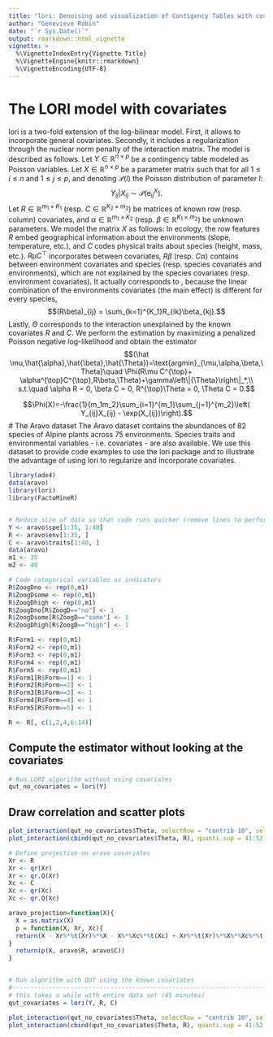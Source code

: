 ```yaml
---
title: "lori: Denoising and visualization of Contigency Tables with covariates "
author: "Genevieve Robin"
date: "`r Sys.Date()`"
output: rmarkdown::html_vignette
vignette: >
  %\VignetteIndexEntry{Vignette Title}
  %\VignetteEngine{knitr::rmarkdown}
  %\VignetteEncoding{UTF-8}
---
```


# The LORI model with covariates
lori is a two-fold extension of the log-bilinear model. 
First, it allows to incorporate general covariates. Secondly, it includes a regularization through the nuclear norm penalty of the interaction matrix. The model is described as follows.  Let $Y\in\mathbb{R}^{n\times p}$ be a contingency table modeled as Poisson variables. Let $X\in\mathbb{R}^{n\times p}$ be a parameter matrix such that for all $1\leq i\leq n$ and $1\leq j\leq p$, and denoting $\mathcal{P}(l)$ the Poisson distribution of parameter $l$:
$$Y_{ij}|X_{ij} \sim \mathcal{P}(\mathrm{e}^X_{ij}).$$
Let $R\in\mathbb{R}^{m_1\times K_1}$ (resp. $C\in\mathbb{R}^{K_2\times m_2}$) be matrices of known row (resp. column) covariates, and $\alpha \in \mathbb{R}^{m_1\times K_2}$ (resp. $\beta \in \mathbb{R}^{K_1\times m_2}$) be unknown parameters. We model the matrix $X$ as follows:
\begin{equation}
\label{eq:log-bilinear-cov}
\bar{X}=R\mu C^{\top}+\alpha^{\top}C^{\top}+R\beta+\Theta.
\end{equation}
In ecology, the row features $R$ embed geographical information about the environments (slope, temperature, etc.), and $C$ codes  physical traits about species (height, mass, etc.). $R\mu  C^{\top}$ incorporates \textit{interactions} between covariates, $R\beta$ (resp. $C\alpha$) contains \textit{interactions} between environment covariates and species (resp. species covariates and environments), which are not explained by the species covariates (resp. environment covariates). It actually corresponds to \textit{interactions}, because the linear combination of the environments covariates (the main effect) is different for every species, \textit{i.e}
$$(R\beta)_{ij} = \sum_{k=1}^{K_1}R_{ik}\beta_{kj}.$$ 
Lastly, $\Theta$ corresponds to the interaction unexplained by the known covariates $R$ and $C$.
We perform the estimation by maximizing a penalized Poisson negative log-likelihood and obtain the estimator
$$(\hat \mu,\hat{\alpha},\hat{\beta},\hat{\Theta})=\text{argmin}_{\mu,\alpha,\beta,\Theta}\quad \Phi(R\mu C^{\top}+ \alpha^{\top}C^{\top},R\beta,\Theta)+\gamma\left\|{\Theta}\right\|_*,\\
s.t.\quad \alpha R = 0, \beta C = 0, R^{\top}\Theta = 0, \Theta C = 0.$$

$$\Phi(X)=-\frac{1}{m_1m_2}\sum_{i=1}^{m_1}\sum_{j=1}^{m_2}\left( Y_{ij}X_{ij} - \exp(X_{ij})\right).$$
# The Aravo dataset
The Aravo dataset contains the abundances of 82 species of Alpine plants across 75 environments. Species traits and environmental variables - i.e. covariates - are also available. We use this dataset to provide code examples to use the lori package and to illustrate the advantage of using lori to regularize and incorporate covariates.

```r
library(ade4)
data(aravo)
library(lori)
library(FactoMineR)


# Reduce size of data so that code runs quicker (remove lines to perform full experiment -> 45')
Y <- aravo$spe[1:35, 1:40]
R <- aravo$env[1:35, ]
C <- aravo$traits[1:40, ]
data(aravo)
m1 <- 35
m2 <- 40

# Code categorical variables as indicators
R$ZoogDno <- rep(0,m1)
R$ZoogDsome <- rep(0,m1)
R$ZoogDhigh <- rep(0,m1)
R$ZoogDno[R$ZoogD=="no"] <- 1
R$ZoogDsome[R$ZoogD=="some"] <- 1
R$ZoogDhigh[R$ZoogD=="high"] <- 1

R$Form1 <- rep(0,m1)
R$Form2 <- rep(0,m1)
R$Form3 <- rep(0,m1)
R$Form4 <- rep(0,m1)
R$Form5 <- rep(0,m1)
R$Form1[R$Form==1] <- 1
R$Form2[R$Form==2] <- 1
R$Form3[R$Form==3] <- 1
R$Form4[R$Form==4] <- 1
R$Form5[R$Form==5] <- 1

R <- R[, c(1,2,4,6:14)]
```

## Compute the estimator without looking at the covariates
```r
# Run LORI algorithm without using covariates 
qut_no_covariates = lori(Y)
```

## Draw correlation and scatter plots
```r

plot_interaction(qut_no_covariates$Theta, selectRow = "contrib 10", selectCol = "contrib 10")
plot_interaction(cbind(qut_no_covariates$Theta, R), quanti.sup = 41:52, choix = "quanti.sup")

```

``` r
# Define projection on aravo covariates
Xr <- R
Xr <- qr(Xr)
Xr <- qr.Q(Xr)
Xc <- C
Xc <- qr(Xc)
Xc <- qr.Q(Xc)

aravo_projection=function(X){
  X = as.matrix(X)
  p = function(X, Xr, Xc){
  return(X - Xr%*%t(Xr)%*%X - X%*%Xc%*%t(Xc) + Xr%*%t(Xr)%*%X%*%Xc%*%t(Xc))
}
  return(p(X, aravo$R, aravo$C))
}


# Run algorithm with QUT using the known covariates 
#------------------------------------------------------------------------------------
# this takes a while with entire data set (45 minutes)
qut_covariates = lori(Y, R, C)

plot_interaction(qut_no_covariates$Theta, selectRow = "contrib 10", selectCol = "contrib 10")
plot_interaction(cbind(qut_no_covariates$Theta, R), quanti.sup = 41:52, choix = "quanti.sup")

```


